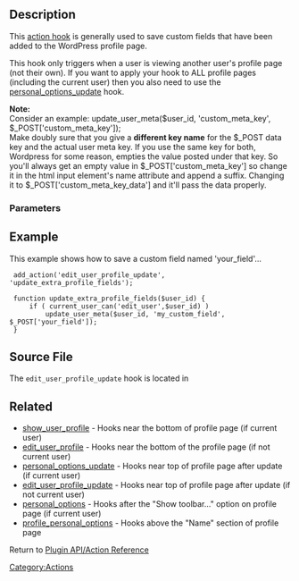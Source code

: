 {{Stub}}
== Description ==
This [[Plugin API/Action Reference|action hook]] is generally used to save custom fields that have been added to the WordPress profile page.

This hook only triggers when a user is viewing another user's profile page (not their own). If you want to apply your hook to ALL profile pages (including the current user) then you also need to use the [[Plugin API/Action Reference/personal_options_update|personal_options_update]] hook.

'''Note:'''<br/>
Consider an example: update_user_meta($user_id, 'custom_meta_key', $_POST['custom_meta_key']);<br/>
Make doubly sure that you give a '''different key name''' for the $_POST data key and the actual user meta key. If you use the same key for both, Wordpress for some reason, empties the value posted under that key. So you'll always get an empty value in $_POST['custom_meta_key'] so change it in the html input element's name attribute and append a suffix. Changing it to $_POST['custom_meta_key_data'] and it'll pass the data properly.


=== Parameters ===
{{Parameter|$user_id|integer|The user ID of the user being edited.|optional}}

== Example ==
This example shows how to save a custom field named 'your_field'...
<pre>
 add_action('edit_user_profile_update', 'update_extra_profile_fields');
 
 function update_extra_profile_fields($user_id) {
     if ( current_user_can('edit_user',$user_id) )
         update_user_meta($user_id, 'my_custom_field', $_POST['your_field']);
 }
</pre>

== Source File ==
The <tt>edit_user_profile_update</tt> hook is located in {{Trac|/wp-admin/user-edit.php}}

==Related==
* [[Plugin API/Action Reference/show_user_profile|show_user_profile]] - Hooks near the bottom of profile page (if current user)
* [[Plugin API/Action Reference/edit_user_profile|edit_user_profile]] - Hooks near the bottom of the profile page (if not current user)
* [[Plugin API/Action Reference/personal_options_update|personal_options_update]] - Hooks near top of profile page after update (if current user)
* [[Plugin API/Action Reference/edit_user_profile_update|edit_user_profile_update]] - Hooks near top of profile page after update (if not current user)
* [[Plugin API/Action Reference/personal_options|personal_options]] - Hooks after the "Show toolbar..." option on profile page (if current user)
* [[Plugin API/Action Reference/profile_personal_options|profile_personal_options]] - Hooks above the "Name" section of profile page

Return to [[Plugin API/Action Reference]]

[[Category:Actions]]